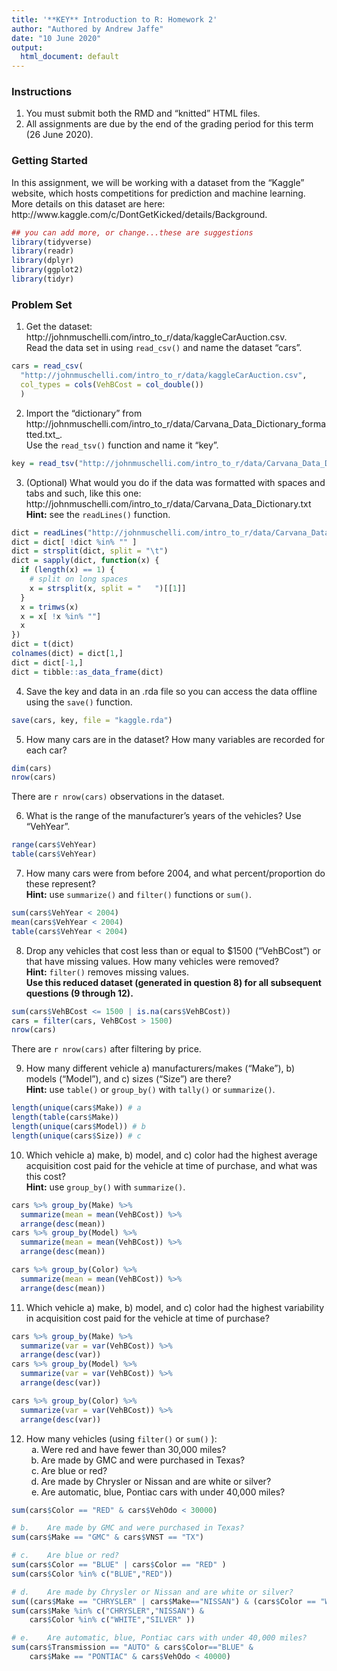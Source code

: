 ```yaml
---
title: '**KEY** Introduction to R: Homework 2'
author: "Authored by Andrew Jaffe"
date: "10 June 2020"
output:
  html_document: default
---
```


### **Instructions**
1. You must submit both the RMD and "knitted" HTML files.<br />
2. All assignments are due by the end of the grading period for this term (26 June 2020).

### **Getting Started**
In this assignment, we will be working with a dataset from the "Kaggle" website, which hosts competitions for prediction and machine learning. More details on this dataset are here: http://www.kaggle.com/c/DontGetKicked/details/Background.

```r
## you can add more, or change...these are suggestions
library(tidyverse)
library(readr)
library(dplyr)
library(ggplot2)
library(tidyr)
```

### **Problem Set**

1) Get the dataset: http://johnmuschelli.com/intro_to_r/data/kaggleCarAuction.csv.<br />
Read the data set in using `read_csv()` and name the dataset "cars".

```r
cars = read_csv(
  "http://johnmuschelli.com/intro_to_r/data/kaggleCarAuction.csv",
  col_types = cols(VehBCost = col_double())
  )
```

2) Import the "dictionary" from http://johnmuschelli.com/intro_to_r/data/Carvana_Data_Dictionary_formatted.txt_.<br />
Use the `read_tsv()` function and name it "key". 

```r
key = read_tsv("http://johnmuschelli.com/intro_to_r/data/Carvana_Data_Dictionary_formatted.txt")
```

3) (Optional) What would you do if the data was formatted with spaces and tabs and such, like this one: http://johnmuschelli.com/intro_to_r/data/Carvana_Data_Dictionary.txt<br /> 
**Hint:** see the `readLines()` function.

```r
dict = readLines("http://johnmuschelli.com/intro_to_r/data/Carvana_Data_Dictionary.txt")
dict = dict[ !dict %in% "" ]
dict = strsplit(dict, split = "\t")
dict = sapply(dict, function(x) {
  if (length(x) == 1) {
    # split on long spaces
    x = strsplit(x, split = "   ")[[1]]
  }
  x = trimws(x)
  x = x[ !x %in% ""]
  x
})
dict = t(dict)
colnames(dict) = dict[1,]
dict = dict[-1,]
dict = tibble::as_data_frame(dict)
```

4) Save the key and data in an .rda file so you can access the data offline using the `save()` function. 

```r
save(cars, key, file = "kaggle.rda")
```

5) How many cars are in the dataset? How many variables are recorded for each car?

```r
dim(cars)
nrow(cars)
```

There are `r nrow(cars)` observations in the dataset.

6) What is the range of the manufacturer's years of the vehicles? Use "VehYear".

```r
range(cars$VehYear)
table(cars$VehYear)
```

7) How many cars were from before 2004, and what percent/proportion do these represent?<br /> 
**Hint:** use `summarize()` and `filter()` functions or `sum()`.

```r
sum(cars$VehYear < 2004)
mean(cars$VehYear < 2004)
table(cars$VehYear < 2004)
```

8) Drop any vehicles that cost less than or equal to $1500 ("VehBCost") or that have missing values. How many vehicles were removed?<br />
**Hint:** `filter()` removes missing values.<br />
**Use this reduced dataset (generated in question 8) for all subsequent questions (9 through 12).**

```r
sum(cars$VehBCost <= 1500 | is.na(cars$VehBCost))
cars = filter(cars, VehBCost > 1500)
nrow(cars)
```

There are `r nrow(cars)` after filtering by price.

9) How many different vehicle a) manufacturers/makes ("Make"), b) models ("Model"), and c) sizes ("Size") are there?<br />
**Hint:** use `table()` or `group_by()` with `tally()` or `summarize()`.

```r
length(unique(cars$Make)) # a
length(table(cars$Make))
length(unique(cars$Model)) # b
length(unique(cars$Size)) # c
```

10) Which vehicle a) make, b) model, and c) color had the highest average acquisition cost paid for the vehicle at time of purchase, and what was this cost?<br />
**Hint:** use  `group_by()` with `summarize()`.

```r
cars %>% group_by(Make) %>% 
  summarize(mean = mean(VehBCost)) %>% 
  arrange(desc(mean))
cars %>% group_by(Model) %>% 
  summarize(mean = mean(VehBCost)) %>% 
  arrange(desc(mean))

cars %>% group_by(Color) %>% 
  summarize(mean = mean(VehBCost)) %>% 
  arrange(desc(mean))
```

11) Which vehicle a) make, b) model, and c) color had the highest variability in acquisition cost paid for the vehicle at time of purchase?

```r
cars %>% group_by(Make) %>% 
  summarize(var = var(VehBCost)) %>% 
  arrange(desc(var))
cars %>% group_by(Model) %>% 
  summarize(var = var(VehBCost)) %>% 
  arrange(desc(var))

cars %>% group_by(Color) %>% 
  summarize(var = var(VehBCost)) %>% 
  arrange(desc(var))
```

12) How many vehicles (using `filter()` or `sum()` ):
    a. Were red and have fewer than 30,000 miles?
    b. Are made by GMC and were purchased in Texas? 
    c. Are blue or red?
    d. Are made by Chrysler or Nissan and are white or silver?
    e. Are automatic, blue, Pontiac cars with under 40,000 miles? 
 
```r
sum(cars$Color == "RED" & cars$VehOdo < 30000)

# b.	Are made by GMC and were purchased in Texas? 
sum(cars$Make == "GMC" & cars$VNST == "TX")

# c.	Are blue or red?
sum(cars$Color == "BLUE" | cars$Color == "RED" )
sum(cars$Color %in% c("BLUE","RED"))

# d.	Are made by Chrysler or Nissan and are white or silver? 
sum((cars$Make == "CHRYSLER" | cars$Make=="NISSAN") & (cars$Color == "WHITE" | cars$Color == "WHITE" ))
sum(cars$Make %in% c("CHRYSLER","NISSAN") & 
	cars$Color %in% c("WHITE","SILVER" ))

# e.	Are automatic, blue, Pontiac cars with under 40,000 miles? 
sum(cars$Transmission == "AUTO" & cars$Color=="BLUE" & 
	cars$Make == "PONTIAC" & cars$VehOdo < 40000)

```
